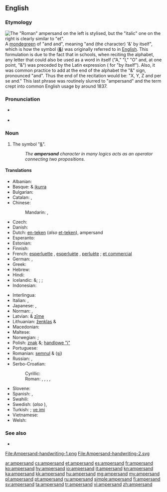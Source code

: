 {{also|ampèrsand}}
==English==

===Etymology===
[[Image:Ampersand.svg|thumb|right|The "Roman" ampersand on the left is stylised, but the "italic" one on the right is clearly similar to "et".]]
A [[mondegreen]] of "and {{m|la|per se}} and", meaning "and (the character) '&' by itself", which is how the symbol ('''[[&]]''') was originally referred to in [[English]]. This formulation is due to the fact that in schools, when reciting the alphabet, any letter that could also be used as a word in itself ("A," "I," "O" and, at one point, "&") was preceded by the Latin expression {{m|la|per se}} ({{etyl|la|en}} for "by itself"). Also, it was common practice to add at the end of the alphabet the "&" sign, pronounced "and". Thus the end of the recitation would be: "X, Y, Z and per se and." This last phrase was routinely slurred to "ampersand" and the term crept into common English usage by around 1837.

===Pronunciation===
* {{a|UK}} {{IPA|/ˈæm.pə(ɹ).sænd/|/ˈæmp.ə(ɹ)ˌzænd/|lang=en}}
* {{audio|en-us-ampersand.ogg|Audio (US)|lang=en}}

===Noun===
{{en-noun}}

# The symbol "[[&]]".
#: ''The '''ampersand''' character in many logics acts as an operator connecting two propositions.''

====Translations====
{{trans-top|the symbol &}}
* Albanian: {{t+|sq|simbol}}
* Basque: & [[ikurra]]
* Bulgarian: {{t|bg|амперсанд|m}}
* Catalan: {{t|ca|i comercial|f}}, {{t+|ca|et|m}}
* Chinese:
*: Mandarin: {{t|cmn|和號|sc=Hani}}, {{t|cmn|和号|tr=hé hào|sc=Hani}}
* Czech: {{t+|cs|ampersand}}
* Danish: {{t|da|og-tegn}}
* Dutch: [[en-teken]] (''also'' [[et-teken]]), ampersand
* Esperanto: {{t|eo|kaj-signo}}
* Estonian: {{t|et|ja-märk}}
* Finnish: {{t|fi|et-merkki}}
* French: [[esperluette]] {{g|f}}, [[esperluète]] {{g|f}}, [[perluète]] {{g|f}} ; [[et commercial]] {{g|m}}
* German: {{t|de|Et-Zeichen|n}}, {{t|de|Kaufmanns-Und|n}}
* Greek: {{t|el|συμπλεκτικό σύμβολο|n}}
* Hebrew: {{t|he|אמפרסנד|m|alt=אָ‏מְפֵּ‏רְסָ‏נְד|tr=ámpersand}}
* Hindi: {{t|hi|ऐंपरसैंड}}
* Icelandic: {{t|is|táknið}} &; {{t|is|og-lykkja}}; {{t|is|tengilykkja}}; {{t|is|hlíðskipulykkja}}
* Indonesian: {{t|id|tanda dan}}
{{trans-mid}}
* Interlingua: {{t|ia|e commercial}}
* Italian: {{t|it|e commerciale|f}}, {{t+|it|ampersand}}
* Japanese: {{t+|ja|アンパサンド|tr=ampasando}}, {{t|ja|アンド|tr=ando}}
* Norman: {{t|nrf|ampèrsand|m}}, {{t|nrf|et|m}}
* Latvian: & [[zīme]]
* Lithuanian: [[ženklas]] &
* Macedonian: {{t|mk|амперсанд|m}}
* Maltese: {{t|mt|u kummerċjali}}
* Norwegian: {{t|no|ampersand}}; {{t|no|kringle}}
* Polish: [[znak]] &; [[handlowe "i"]]
* Portuguese: {{t|pt|e comercial|m}}
* Romanian: [[semnul]] & ([[și]])
* Russian: {{t+|ru|амперса́нд|m}}, {{t|ru|знак конъю́нкции|m}}
* Serbo-Croatian:
*: Cyrillic: {{t|sh|амперсенд|m}}
*: Roman: {{t|sh|ampersend|m}}, {{t+|sh|žig}}, {{t|sh|pečatni znak}}, {{t+|sh|združenje}}, {{t|sh|labava veza}}
* Slovene: {{t+|sl|vezaj}}
* Spanish: {{t|es|y comercial|f}}, {{t+|es|et|m}}
* Swahili: {{t|sw|ampasendi}}
* Swedish: {{t|sv|och-tecken|n}} (''also'' {{t+|sv|et-tecken|n}}), {{t+|sv|ampersand|c}}
* Turkish: {{t+|tr|ampersand}}; [[ve imi]]
* Vietnamese: {{t+|vi|ký hiệu}}
* Welsh: {{t|cy|ampersand}}
{{trans-bottom}}

===See also===
* {{projectlink|wikipedia}}
<gallery caption="Handwritten styles" perrow=2>
File:Ampersand-handwriting-1.png
File:Ampersand-handwriting-2.svg
</gallery>
{{typography marks}}

[[ar:ampersand]]
[[cs:ampersand]]
[[et:ampersand]]
[[es:ampersand]]
[[fr:ampersand]]
[[ko:ampersand]]
[[hy:ampersand]]
[[io:ampersand]]
[[it:ampersand]]
[[kn:ampersand]]
[[ka:ampersand]]
[[kk:ampersand]]
[[hu:ampersand]]
[[mg:ampersand]]
[[my:ampersand]]
[[pl:ampersand]]
[[pt:ampersand]]
[[ru:ampersand]]
[[simple:ampersand]]
[[fi:ampersand]]
[[sv:ampersand]]
[[ta:ampersand]]
[[tr:ampersand]]
[[vi:ampersand]]
[[zh:ampersand]]